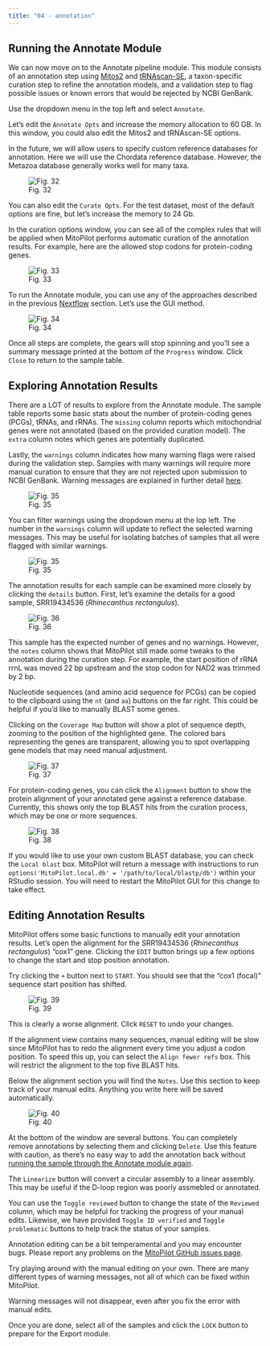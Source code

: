 ```yaml
---
title: "04 - annotation"
---
```


## Running the Annotate Module

We can now move on to the Annotate pipeline module. This module consists of an annotation step using [Mitos2](https://gitlab.com/Bernt/MITOS) and [tRNAscan-SE](https://github.com/UCSC-LoweLab/tRNAscan-SE), a taxon-specific curation step to refine the annotation models, and a validation step to flag possible issues or known errors that would be rejected by NCBI GenBank.

Use the dropdown menu in the top left and select `Annotate`.

Let's edit the `Annotate Opts` and increase the memory allocation to 60 GB. In this window, you could also edit the Mitos2 and tRNAscan-SE options. 

In the future, we will allow users to specify custom reference databases for annotation. Here we will use the Chordata reference database. However, the Metazoa database generally works well for many taxa.

![Fig. 32](/images/32.png)

You can also edit the `Curate Opts`. For the test dataset, most of the default options are fine, but let's increase the memory to 24 Gb.

In the curation options window, you can see all of the complex rules that will be applied when MitoPilot performs automatic curation of the annotation results. For example, here are the allowed stop codons for protein-coding genes.

![Fig. 33](/images/33.png)

To run the Annotate module, you can use any of the approaches described in the previous [Nextflow](02_nextflow.qmd) section. Let's use the GUI method.

![Fig. 34](/images/34.png)

Once all steps are complete, the gears will stop spinning and you'll see a summary message printed at the bottom of the `Progress` window. Click `Close` to return to the sample table.

## Exploring Annotation Results

There are a LOT of results to explore from the Annotate module. The sample table reports some basic stats about the number of protein-coding genes (PCGs), tRNAs, and rRNAs. The `missing` column reports which mitochondrial genes were not annotated (based on the provided curation model). The `extra` column notes which genes are potentially duplicated.

Lastly, the `warnings` column indicates how many warning flags were raised during the validation step. Samples with many warnings will require more manual curation to ensure that they are not rejected upon submission to NCBI GenBank. Warning messages are explained in further detail [here](https://smithsonian.github.io/MitoPilot/articles/Fish-Mitogenome-Curation.html).

![Fig. 35](/images/35.png)

You can filter warnings using the dropdown menu at the lop left. The number in the `warnings` column will update to reflect the selected warning messages. This may be useful for isolating batches of samples that all were flagged with similar warnings.

![Fig. 35](/images/35.png)

The annotation results for each sample can be examined more closely by clicking the `details` button. First, let's examine the details for a good sample, SRR19434536 (_Rhinecanthus rectangulus_).

![Fig. 36](/images/36.png)

This sample has the expected number of genes and no warnings. However, the `notes` column shows that MitoPilot still made some tweaks to the annotation during the curation step. For example, the start position of rRNA rrnL was moved 22 bp upstream and the stop codon for NAD2 was trimmed by 2 bp.

Nucleotide sequences (and amino acid sequence for PCGs) can be copied to the clipboard using the `nt` (and `aa`) buttons on the far right. This could be helpful if you'd like to manually BLAST some genes.

Clicking on the `Coverage Map` button will show a plot of sequence depth, zooming to the position of the highlighted gene. The colored bars representing the genes are transparent, allowing you to spot overlapping gene models that may need manual adjustment.

![Fig. 37](/images/37.png)

For protein-coding genes, you can click the `Alignment` button to show the protein alignment of your annotated gene against a reference database. Currently, this shows only the top BLAST hits from the curation process, which may be one or more sequences.

![Fig. 38](/images/38.png)

If you would like to use your own custom BLAST database, you can check the `Local blast` box. MitoPilot will return a message with instructions to run `options('MitoPilot.local.db' = '/path/to/local/blastp/db')` within your RStudio session. You will need to restart the MitoPilot GUI for this change to take effect.

## Editing Annotation Results

MitoPilot offers some basic functions to manually edit your annotation results. Let's open the alignment for the SRR19434536 (_Rhinecanthus rectangulus_) "cox1" gene. Clicking the `EDIT` button brings up a few options to change the start and stop position annotation.

Try clicking the `+` button next to `START`. You should see that the "cox1 (focal)" sequence start position has shifted.

![Fig. 39](/images/39.png)

This is clearly a worse alignment. Click `RESET` to undo your changes.

If the alignment view contains many sequences, manual editing will be slow since MitoPilot has to redo the alignment every time you adjust a codon position. To speed this up, you can select the `Align fewer refs` box. This will restrict the alignment to the top five BLAST hits.

Below the alignment section you will find the `Notes`. Use this section to keep track of your manual edits. Anything you write here will be saved automatically.

![Fig. 40](/images/40.png)

At the bottom of the window are several buttons. You can completely remove annotations by selecting them and clicking `Delete`. Use this feature with caution, as there's no easy way to add the annotation back without [running the sample through the Annotate module again](https://smithsonian.github.io/MitoPilot/articles/FAQ.html#how-do-i-restore-annotatations-after-manual-editing).

The `Linearize` button will convert a circular assembly to a linear assembly. This may be useful if the D-loop region was poorly assmebled or annotated.

You can use the `Toggle reviewed` button to change the state of the `Reviewed` column, which may be helpful for tracking the progress of your manual edits. Likewise, we have provided `Toggle ID verified` and `Toggle problematic` buttons to help track the status of your samples.

Annotation editing can be a bit temperamental and you may encounter bugs. Please report any problems on the [MitoPilot GitHub issues page](https://github.com/Smithsonian/MitoPilot/issues).

Try playing around with the manual editing on your own. There are many different types of warning messages, not all of which can be fixed within MitoPilot.

::: {.callout-note}
Warning messages will not disappear, even after you fix the error with manual edits.
:::

Once you are done, select all of the samples and click the `LOCK` button to prepare for the Export module.
